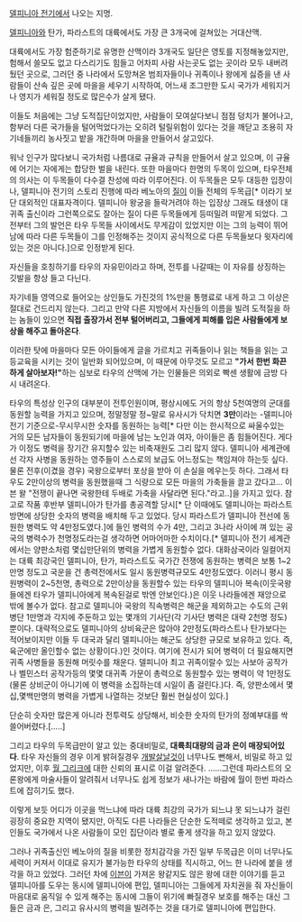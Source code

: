[[델피니아 전기]]에서 나오는 지명.

[[델피니아]]와 탄가, 파라스트의 대륙에서도 가장 큰 3개국에 걸쳐있는 거대산맥.

대륙에서도 가장 험준하기로 유명한 산맥이라 3개국도 일단은 영토를 지정해놓았지만, 험해서 쓸모도 없고 다스리기도 힘들고 어차피 사람 사는곳도 없는 곳이라 모두 내버려뒀던 곳으로, 그러던 중 나라에서 도망쳐온 범죄자들이나 귀족이나 왕에게 싫증을 낸 사람들이 산속 깊은 곳에 마을을 세우기 시작하여, 어느새 조그만한 도시 국가가 세워지거나 영지가 세워질 정도로 많은수가 살게 됐다.


이들도 처음에는 그냥 도적집단이었지만, 사람들이 모여살다보니 점점 덩치가 불어나고, 함부러 다른 국가들을 털어먹었다가는 오히려 털릴위험이 있다는 것을 깨닫고 조용히 자기네들끼리 농사짓고 밭을 개간하며 마을을 만들어서 살고있다. 

워낙 인구가 많다보니 국가처럼 나름대로 규율과 규칙을 만들어서 살고 있으며, 이 규율에 어기는 자에게는 합당한 벌을 내린다. 또한 마을마다 한명의 두목이 있으며, 타우전체의 의사는 이 두목들이 다수결 찬성에 따라 이루어진다. 이 두목들은 모두 대등한 입장이나, 델피니아 전기의 스토리 진행에 따라 베노아의 [[질]]이 이들 전체의 두목급[* 이라기 보단 대외적인 대표자격이다. 델피니아 왕궁을 들락거려야 하는 입장상 그래도 태생이 대귀족 출신이라 그런쪽으로도 잘아는 질이 다른 두목들에게 등떠밀려 떠맡게 되었다. 그전부터 그의 발언은 타우 두목들 사이에서도 무게감이 있었지만 이는 그의 능력이 뛰어남에 따라 다른 두목들이 그를 인정해주는 것이지 공식적으로 다른 두목들보다 윗자리에 있는 것은 아니다.]으로 인정받게 된다.

자신들을 호칭하기를 타우의 자유민이라고 하며, 전투를 나갈때는 이 자유를 상징하는 깃발을 항상 들고 다닌다.

자기네들 영역으로 들어오는 상인들도 가진것의 1%만을 통행료로 내게 하고 그 이상은 절대로 건드리지 않는다. 그리고 만약 다른 지방에서 자신들의 이름을 빌려 도적질을 하는 놈들이 있으면 '''직접 출장가서 전부 털어버리고, 그들에게 피해를 입은 사람들에게 보상을 해주고 돌아온다'''.

이러한 탓에 마을마다 모든 아이들에게 글을 가르치고 귀족들이나 읽는 책들을 읽는 고등교육을 시키는 것이 일반화 되어있으며, 이 때문에 아무것도 모르고 '''"가서 한번 화끈하게 살아보자!"'''하는 심보로 타우의 산맥에 가는 인물들은 의외로 빡센 생활에 금방 다시 내려온다.

타우의 특성상 인구의 대부분이 전투인원이며, 평상시에도 거의 항상 5천여명의 군대를 동원할 능력을 가지고 있으며, 정말정말 정~말로 유사시가 닥치면 '''3만'''이라는 -델피니아 전기 기준으로-무시무시한 숫자를 동원하는 능력[* 다만 이는 한시적으로 싸울수있는 거의 모든 남자들이 동원되기에 마을에 남는 노인과 여자, 아이들은 좀 힘들어진다. 게다가 이정도 병력을 장기간 유지할수 있는 비축재원도 그리 많지 않다. 델피니아 세계관에선 각자 사병을 동원하는 영주들이 스스로의 보급도 어느정도는 책임져야 하는듯 싶다. 물론 전후(이겼을 경우) 국왕으로부터 포상을 받아 이 손실을 메우는듯 하다. 그래서 타우도 2만이상의 병력을 동원했을때 그 식량으로 모든 마을의 가축들을 끌고 갔다고... 이븐 왈 "전쟁이 끝나면 국왕한테 두배로 가축을 사달라면 된다."라고..]을 가지고 있다. 참고로 작품 후반부 델피니아가 탄가를 총공격할 당시[* 단 이때에도 델피니아는 파라스트 방면에 상당한 숫자의 병력을 배치해 두고 있었다. 당시 파라스트가 델피니아 전선에 동원한 병력도 약 4만정도였다.]에 들인 병력의 수가 4만, 그리고 3나라 사이에 껴 있는 공국의 병력수가 천명정도라는걸 생각하면 어마어마한 수치이다.[* 델피니아 전기 세계관에서는 양판소처럼 몇십만단위의 병력을 가볍게 동원할수 없다. 대화삼국이라 일컬어지는 대륙 최강국인 델피니아, 탄가, 파라스트도 국가간 전쟁에 동원하는 병력은 보통 1~2만명 정도고 국운을 건 총력전에서도 일시 동원병력규모도 4만정도였다. 이러니 평시 동원병력이 2~5천명, 총력으로 2만이상을 동원할수 있는 타우의 델피니아 복속(이웃국왕들에겐 타우가 델피니아에게 복속된걸로 밖엔 안보인다.)은 이웃 나라들에겐 재앙으로밖에 볼수가 없다. 참고로 델피니아 국왕의 직속병력은 해군을 제외하고는 수도의 근위병단 1만명과 각지에 주둔하고 있는 몇개의 기사단(각 기사단 병력은 대략 2천명 정도)뿐이다. 대략적으로도 델피니아의 상비육군은 많아야 2만정도(파라스트나 탄가보다는 적어보이지만 이들 두 대국과 달리 델피니아는 해군도 상당한 규모로 보유하고 있다. 즉, 육군에만 올인할수 없는 상황이다.)인 것이다. 여기에 전시가 되어 병력이 더 필요해지면 귀족 사병들을 동원해 머릿수를 채운다. 델피니아 최고 귀족이랄수 있는 사보아 공작가나 벨민스터 공작가등의 몇몇 대귀족 가문이 총력으로 동원할수 있는 병력이 약 1만정도(물론 상비군이 아니기에 이 병력을 소집하는데 시일이 좀 걸린다.)다. 즉, 양판소에서 몇십,몇백만명의 병력을 가볍게 나열하는 것보단 훨씬 현실성이 있다.]

단순히 숫자만 많은게 아니라 전투력도 상당해서, 비슷한 숫자의 탄가의 정예부대를 싹 쓸어버렸다.[.....]

그리고 타우의 두목급만이 알고 있는 중대비밀로, '''대륙최대량의 금과 은이 매장되어있다'''. 타우 자신들의 경우 이게 밝혀질경우 [[개발살]]날것이 너무나도 뻔해서, 비밀로 하고 있었지만, 이후 [[월 그리크]]에 대한 신뢰의 표시로 이걸 알려준다.
......그런데 파라스트의 오론왕에게 마술사들이 알려줘서 너무나도 쉽게 정보가 새나가는 바람에 월이 한번 파라스트에 잡히기도 했다.


이렇게 보듯 어디가 이곳을 먹느냐에 따라 대륙 최강의 국가가 되느냐 못 되느냐가 걸린 굉장히 중요한 지역이 됐지만, 아직도 다른 나라들은 단순한 도적떼로 생각하고 있고, 본인들도 국가에서 나온 사람들이 모인 집단이라 별로 좋게 생각을 하고 있지 않았다.

그러나 귀족출신인 베노아의 질을 비롯한 정치감각을 가진 일부 두목급은 이미 너무나도 세력이 커져서 이대로 유지가 불가능한 타우의 상태를 직시하고, 어느 한 나라에 붙을 생각을 하고 있었다.
그러던 차에 [[이븐]]이 가져온 왕같지도 않은 왕에 대한 이야기를 듣고 델피니아를 도우는 동시에 델피니아에 편입, 델피니아는 그들에게 자치권을 줘 자신들이 마음대로 움직일 수 있게 해주는 동시에 그들이 위기에 빠질경우 보호를 해주는 대신 그들은 금과 은, 그리고 유사시의 병력을 빌려주는 것을 대가로 델피니아에 편입한다.
